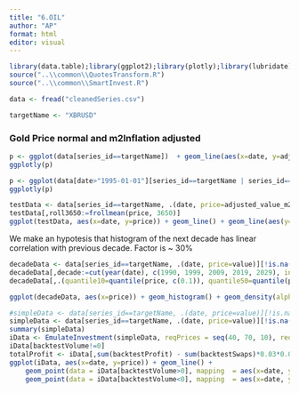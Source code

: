 ```yaml
---
title: "6.OIL"
author: "AP"
format: html
editor: visual
---
```


```r
library(data.table);library(ggplot2);library(plotly);library(lubridate)
source("..\\common\\QuotesTransform.R")
source("..\\common\\SmartInvest.R")

data <- fread("cleanedSeries.csv")

targetName <- "XBRUSD"

```

### Gold Price normal and m2Inflation adjusted

```r
p <- ggplot(data[series_id==targetName])  + geom_line(aes(x=date, y=adjusted_value_m2, color='Adjusted price')) +geom_line(aes(x=date, y=value, color='Normal price')) + ggtitle("Oil Price normal and adjusted") + ylab("price") + xlab("date")
ggplotly(p)
```

```r
p <- ggplot(data[date>"1995-01-01"][series_id==targetName | series_id=="^GSPC"])  + geom_line(aes(x=date, y=value,  color = series_id)) + ggtitle("Oil Price normal and SPX") + ylab("price") + xlab("date")
ggplotly(p)
```
```r
testData <- data[series_id==targetName, .(date, price=adjusted_value_m2)][!is.na(price)]
testData[,roll3650:=frollmean(price, 3650)]
ggplot(testData, aes(x=date, y=price)) + geom_line() + geom_line(aes(y=roll3650))
```
We make an hypotesis that histogram of the next decade has linear correlation with previous decade. Factor is ~ 30%
```r
decadeData <- data[series_id==targetName, .(date, price=value)][!is.na(price)][date>='1990-01-01']
decadeData[,decade:=cut(year(date), c(1990, 1999, 2009, 2019, 2029), include.lowest = T)]
decadeData[,.(quantile10=quantile(price, c(0.1)), quantile50=quantile(price, c(0.5))), by=decade]

ggplot(decadeData, aes(x=price)) + geom_histogram() + geom_density(alpha=2, fill = "lightblue") + facet_grid(decade~.)

```

```r
#simpleData <- data[series_id==targetName, .(date, price=value)][!is.na(price)][date>='2000-01-01'][date<='2010-01-01']
simpleData <- data[series_id==targetName, .(date, price=value)][!is.na(price)][date>='2010-01-01'][date<='2020-01-01']
summary(simpleData)
iData <- EmulateInvestment(simpleData, reqPrices = seq(40, 70, 10), reqVolumes=3:0)
iData[backtestVolume!=0]
totalProfit <- iData[,sum(backtestProfit) - sum(backtestSwaps)*0.03*0.01]
ggplot(iData, aes(x=date, y=price)) + geom_line() +
    geom_point(data = iData[backtestVolume>0], mapping  = aes(x=date, y=price, colour='buy'), size=3) +
    geom_point(data = iData[backtestVolume<0], mapping  = aes(x=date, y=price, colour='sell'), size=3)   
```